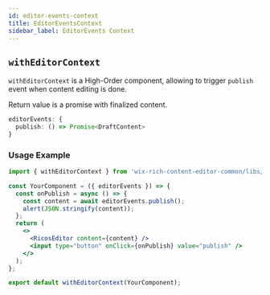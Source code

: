 ```yaml
---
id: editor-events-context
title: EditorEventsContext
sidebar_label: EditorEvents Context
---
```



## `withEditorContext`

`withEditorContext` is a High-Order component, allowing to trigger `publish` event when content editing is done.

Return value is a promise with finalized content.

```ts
editorEvents: {
  publish: () => Promise<DraftContent>
}
```

### Usage Example

```jsx {5}
import { withEditorContext } from 'wix-rich-content-editor-common/libs/EditorEventsContext';

const YourComponent = ({ editorEvents }) => {
  const onPublish = async () => {
    const content = await editorEvents.publish();
    alert(JSON.stringify(content));
  };
  return (
    <>
      <RicosEditor content={content} />
      <input type="button" onClick={onPublish} value="publish" />
    </>
  );
};

export default withEditorContext(YourComponent);
```

<div className="card">
  <EditorContextExample />
</div>
